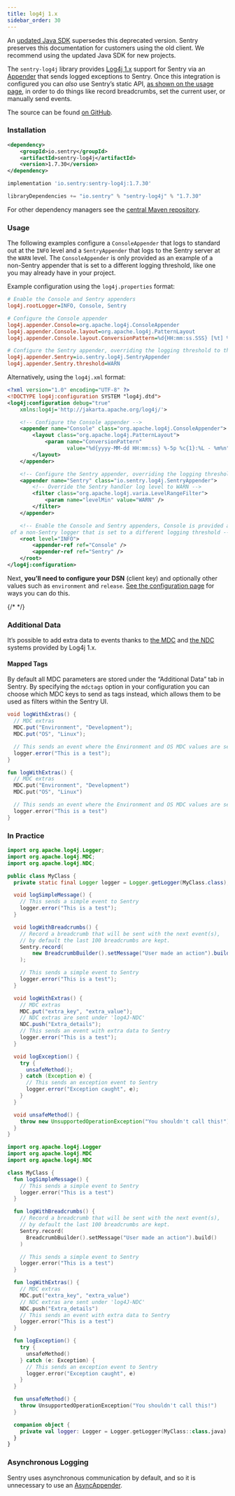 ```yaml
---
title: log4j 1.x
sidebar_order: 30
---
```


<Alert level="warning" title="Note">

An [updated Java SDK](/platforms/java/) supersedes this deprecated version. Sentry preserves this documentation for customers using the old client. We recommend using the updated Java SDK for new projects.

</Alert>

The `sentry-log4j` library provides [Log4j 1.x](https://logging.apache.org/log4j/1.2/) support for Sentry via an [Appender](https://logging.apache.org/log4j/1.2/apidocs/org/apache/log4j/Appender.html) that sends logged exceptions to Sentry. Once this integration is configured you can _also_ use Sentry’s static API, [as shown on the usage page](/platforms/java/legacy/usage/), in order to do things like record breadcrumbs, set the current user, or manually send events.

The source can be found [on GitHub](https://github.com/getsentry/sentry-java/tree/master/sentry-log4j).

### Installation

```xml {tabTitle:Maven}
<dependency>
    <groupId>io.sentry</groupId>
    <artifactId>sentry-log4j</artifactId>
    <version>1.7.30</version>
</dependency>
```

```groovy {tabTitle:Gradle}
implementation 'io.sentry:sentry-log4j:1.7.30'
```

```scala {tabTitle: SBT}
libraryDependencies += "io.sentry" % "sentry-log4j" % "1.7.30"
```

For other dependency managers see the [central Maven repository](https://search.maven.org/artifact/io.sentry/sentry-log4j).

### Usage

The following examples configure a `ConsoleAppender` that logs to standard out at the `INFO` level and a `SentryAppender` that logs to the Sentry server at the `WARN` level. The `ConsoleAppender` is only provided as an example of a non-Sentry appender that is set to a different logging threshold, like one you may already have in your project.

Example configuration using the `log4j.properties` format:

```ini
# Enable the Console and Sentry appenders
log4j.rootLogger=INFO, Console, Sentry

# Configure the Console appender
log4j.appender.Console=org.apache.log4j.ConsoleAppender
log4j.appender.Console.layout=org.apache.log4j.PatternLayout
log4j.appender.Console.layout.ConversionPattern=%d{HH:mm:ss.SSS} [%t] %-5p: %m%n

# Configure the Sentry appender, overriding the logging threshold to the WARN level
log4j.appender.Sentry=io.sentry.log4j.SentryAppender
log4j.appender.Sentry.threshold=WARN
```

Alternatively, using the `log4j.xml` format:

```xml
<?xml version="1.0" encoding="UTF-8" ?>
<!DOCTYPE log4j:configuration SYSTEM "log4j.dtd">
<log4j:configuration debug="true"
    xmlns:log4j='http://jakarta.apache.org/log4j/'>

    <!-- Configure the Console appender -->
    <appender name="Console" class="org.apache.log4j.ConsoleAppender">
        <layout class="org.apache.log4j.PatternLayout">
            <param name="ConversionPattern"
                   value="%d{yyyy-MM-dd HH:mm:ss} %-5p %c{1}:%L - %m%n" />
        </layout>
    </appender>

    <!-- Configure the Sentry appender, overriding the logging threshold to the WARN level -->
    <appender name="Sentry" class="io.sentry.log4j.SentryAppender">
        <!-- Override the Sentry handler log level to WARN -->
        <filter class="org.apache.log4j.varia.LevelRangeFilter">
            <param name="levelMin" value="WARN" />
        </filter>
    </appender>

    <!-- Enable the Console and Sentry appenders, Console is provided as an example
 of a non-Sentry logger that is set to a different logging threshold -->
    <root level="INFO">
        <appender-ref ref="Console" />
        <appender-ref ref="Sentry" />
    </root>
</log4j:configuration>
```

Next, **you’ll need to configure your DSN** (client key) and optionally other values such as `environment` and `release`. [See the configuration page](/platforms/java/legacy/configuration/#setting-the-dsn) for ways you can do this.

{/* <!-- TODO-ADD-VERIFICATION-EXAMPLE --> */}

### Additional Data

It’s possible to add extra data to events thanks to [the MDC](https://logging.apache.org/log4j/1.2/apidocs/org/apache/log4j/MDC.html) and [the NDC](https://logging.apache.org/log4j/1.2/apidocs/org/apache/log4j/NDC.html) systems provided by Log4j 1.x.

#### Mapped Tags

By default all MDC parameters are stored under the “Additional Data” tab in Sentry. By specifying the `mdctags` option in your configuration you can choose which MDC keys to send as tags instead, which allows them to be used as filters within the Sentry UI.

```java
void logWithExtras() {
  // MDC extras
  MDC.put("Environment", "Development");
  MDC.put("OS", "Linux");

  // This sends an event where the Environment and OS MDC values are set as additional data
  logger.error("This is a test");
}
```

```kotlin
fun logWithExtras() {
  // MDC extras
  MDC.put("Environment", "Development")
  MDC.put("OS", "Linux")

  // This sends an event where the Environment and OS MDC values are set as additional data
  logger.error("This is a test")
}
```

### In Practice

```java
import org.apache.log4j.Logger;
import org.apache.log4j.MDC;
import org.apache.log4j.NDC;

public class MyClass {
  private static final Logger logger = Logger.getLogger(MyClass.class);

  void logSimpleMessage() {
    // This sends a simple event to Sentry
    logger.error("This is a test");
  }

  void logWithBreadcrumbs() {
    // Record a breadcrumb that will be sent with the next event(s),
    // by default the last 100 breadcrumbs are kept.
    Sentry.record(
        new BreadcrumbBuilder().setMessage("User made an action").build()
    );

    // This sends a simple event to Sentry
    logger.error("This is a test");
  }

  void logWithExtras() {
    // MDC extras
    MDC.put("extra_key", "extra_value");
    // NDC extras are sent under 'log4J-NDC'
    NDC.push("Extra_details");
    // This sends an event with extra data to Sentry
    logger.error("This is a test");
  }

  void logException() {
    try {
      unsafeMethod();
    } catch (Exception e) {
      // This sends an exception event to Sentry
      logger.error("Exception caught", e);
    }
  }

  void unsafeMethod() {
    throw new UnsupportedOperationException("You shouldn't call this!");
  }
}
```

```kotlin
import org.apache.log4j.Logger
import org.apache.log4j.MDC
import org.apache.log4j.NDC

class MyClass {
  fun logSimpleMessage() {
    // This sends a simple event to Sentry
    logger.error("This is a test")
  }

  fun logWithBreadcrumbs() {
    // Record a breadcrumb that will be sent with the next event(s),
    // by default the last 100 breadcrumbs are kept.
    Sentry.record(
      BreadcrumbBuilder().setMessage("User made an action").build()
    )

    // This sends a simple event to Sentry
    logger.error("This is a test")
  }

  fun logWithExtras() {
    // MDC extras
    MDC.put("extra_key", "extra_value")
    // NDC extras are sent under 'log4J-NDC'
    NDC.push("Extra_details")
    // This sends an event with extra data to Sentry
    logger.error("This is a test")
  }

  fun logException() {
    try {
      unsafeMethod()
    } catch (e: Exception) {
      // This sends an exception event to Sentry
      logger.error("Exception caught", e)
    }
  }

  fun unsafeMethod() {
    throw UnsupportedOperationException("You shouldn't call this!")
  }

  companion object {
    private val logger: Logger = Logger.getLogger(MyClass::class.java)
  }
}
```

### Asynchronous Logging

Sentry uses asynchronous communication by default, and so it is unnecessary to use an [AsyncAppender](https://logging.apache.org/log4j/1.2/apidocs/org/apache/log4j/AsyncAppender.html).
